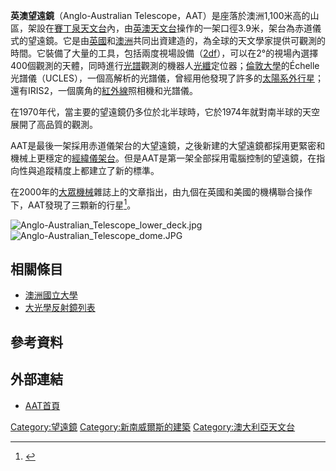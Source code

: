 {{Infobox Telescope
| bgcolour = 
| name = 英澳望遠鏡Anglo-Australian Telescope
| image = [[Image:Anglo-Australian_telescope_at_Siding_Springs_Observatory.jpg|300px]]
| caption = 
| coords = {{coord|-31.2754|149.0672|type:landmark_region:AU|display=inline,title}}
| organization = [[澳洲天文台|英澳天文台]]
| location = 澳洲[[賽丁泉天文台|賽丁泉天文台]]
| wavelength = 可見光、紅外線
| built = 1974
| website = http://www.aao.gov.au/about/aat.html
| style = 主焦點/卡賽格林焦點/庫德焦點
| diameter = 3.9 m, 12.8 ft
| area = 12 m<sup>2</sup>, 129 ft<sup>2</sup>
| focal_length = 12.7 m, 42.7 ft
| mounting = 赤道儀
| dome = 球形
}}

'''英澳望遠鏡'''（Anglo-Australian Telescope，AAT）是座落於澳洲1,100米高的山區，架設在[[賽丁泉天文台|賽丁泉天文台]]內，由[[澳洲天文台|英澳天文台]]操作的一架口徑3.9米，架台為赤道儀式的望遠鏡。它是由[[英國|英國]]和[[澳洲|澳洲]]共同出資建造的，為全球的天文學家提供可觀測的時間。它裝備了大量的工具，包括兩度視場設備（[[2df|2df]]），可以在2°的視場內選擇400個觀測的天體，同時進行[[光譜|光譜]]觀測的機器人[[光纖|光纖]]定位器；[[倫敦大學|倫敦大學]]的Échelle光譜儀（UCLES），一個高解析的光譜儀，曾經用他發現了許多的[[太陽系外行星|太陽系外行星]]；還有IRIS2，一個廣角的[[紅外線天文學|紅外線]]照相機和光譜儀。

在1970年代，當主要的望遠鏡仍多位於北半球時，它於1974年就對南半球的天空展開了高品質的觀測。

AAT是最後一架採用赤道儀架台的大望遠鏡，之後新建的大望遠鏡都採用更緊密和機械上更穩定的[[經緯儀|經緯儀架台]]。但是AAT是第一架全部採用電腦控制的望遠鏡，在指向性與追蹤精度上都建立了新的標準。

在2000年的[[大眾機械|大眾機械]]雜誌上的文章指出，由九個在英國和美國的機構聯合操作下，AAT發現了三顆新的行星<ref> {{cite web |url=http://www.popularmechanics.com/science/air_space/1282626.html |title=存档副本 |accessdate=2009-11-25 |deadurl=yes |archiveurl=https://web.archive.org/web/20090616060709/http://www.popularmechanics.com/science/air_space/1282626.html |archivedate=2009-06-16 }} </ref>。

[[File:Anglo-Australian_Telescope_lower_deck.jpg|thumb]]
[[File:Anglo-Australian_Telescope_dome.JPG|thumb]]

== 相關條目 ==
*[[澳洲國立大學|澳洲國立大學]]
*[[大光學反射鏡列表|大光學反射鏡列表]]

== 參考資料 ==
{{reflist}}

== 外部連結 ==
*[http://www.aao.gov.au/about/aat.html AAT首頁] {{Wayback|url=http://www.aao.gov.au/about/aat.html |date=20090914015244 }}

[[Category:望遠鏡|Category:望遠鏡]]
[[Category:新南威爾斯的建築|Category:新南威爾斯的建築]]
[[Category:澳大利亞天文台|Category:澳大利亞天文台]]

{{observatory-stub}}
{{commons|Siding Spring Observatory}}